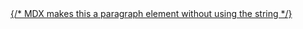 

<div className={classNames("links")}>
  <A
    href="/pages/pocket-jam.mdx"
    className={"link"}
    style={{ color: `var(${cssVariable("--pocket-jam")})` }}
  >
    <Icon name="pocket-jam" className="link__app" />
    {/* MDX makes this a paragraph element without using the string */}
    <span
      className={classNames("link__title", "link__title--discretionary")}
      children="Pocket Jam"
    />
  </A>
  <A
    href="/pages/piano-tabs.mdx"
    className={"link"}
    style={{ color: `var(${cssVariable("--piano-tabs")})` }}
  >
    <Icon name="piano-tabs" className="link__app" />
    <span
      className={classNames("link__title", "link__title--discretionary")}
      children="Piano Tabs"
    />
  </A>
  <A
    href="/pages/technicalc.mdx"
    className={"link"}
    style={{ color: `var(${cssVariable("--technicalc")})` }}
  >
    <Icon name="technicalc" className="link__app" />
    <span
      className={classNames("link__title", "link__title--discretionary")}
      children="TechniCalc"
    />
  </A>
  <A
    href="/pages/calipers.mdx"
    className={"link"}
    style={{ color: `var(${cssVariable("--calipers")})` }}
  >
    <Icon name="calipers" className="link__app" />
    <span
      className={classNames("link__title", "link__title--discretionary")}
      children="Calipers"
    />
  </A>
  <A
    href="/pages/freebies.mdx"
    className={"link"}
    style={{ color: `var(${cssVariable("--freebies")})` }}
  >
    <Icon name="link" className="link__app" />
    <span className={classNames("link__title")} children="Freebies" />
  </A>
  <A
    href="/pages/blog.mdx"
    className={"link"}
    style={{ color: `var(${cssVariable("--blog")})` }}
  >
    <Icon name="link" className="link__app" />
    <span className={classNames("link__title")} children="Blog" />
  </A>
</div>
